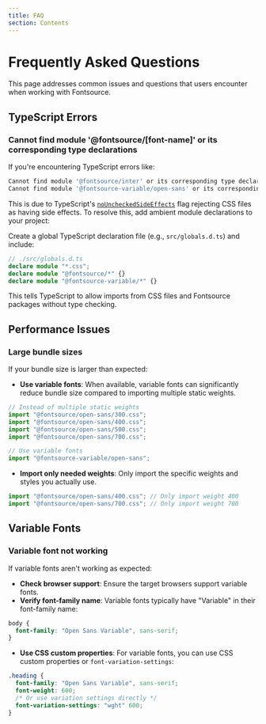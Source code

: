 ```yaml
---
title: FAQ
section: Contents
---
```


# Frequently Asked Questions

This page addresses common issues and questions that users encounter when working with Fontsource.

## TypeScript Errors

### Cannot find module '@fontsource/[font-name]' or its corresponding type declarations

If you're encountering TypeScript errors like:

```sh
Cannot find module '@fontsource/inter' or its corresponding type declarations.
Cannot find module '@fontsource-variable/open-sans' or its corresponding type declarations.
```

This is due to TypeScript's [`noUncheckedSideEffects`](https://www.typescriptlang.org/tsconfig/#noUncheckedSideEffectImports) flag rejecting CSS files as having side effects. To resolve this, add ambient module declarations to your project:

Create a global TypeScript declaration file (e.g., `src/globals.d.ts`) and include:

```ts
// ./src/globals.d.ts
declare module "*.css";
declare module "@fontsource/*" {}
declare module "@fontsource-variable/*" {}
```

This tells TypeScript to allow imports from CSS files and Fontsource packages without type checking.

## Performance Issues

### Large bundle sizes

If your bundle size is larger than expected:

- **Use variable fonts**: When available, variable fonts can significantly reduce bundle size compared to importing multiple static weights.

```jsx
// Instead of multiple static weights
import "@fontsource/open-sans/300.css";
import "@fontsource/open-sans/400.css";
import "@fontsource/open-sans/500.css";
import "@fontsource/open-sans/700.css";

// Use variable fonts
import "@fontsource-variable/open-sans";
```

- **Import only needed weights**: Only import the specific weights and styles you actually use.

```jsx
import "@fontsource/open-sans/400.css"; // Only import weight 400
import "@fontsource/open-sans/700.css"; // Only import weight 700
```

## Variable Fonts

### Variable font not working

If variable fonts aren't working as expected:

- **Check browser support**: Ensure the target browsers support variable fonts.
- **Verify font-family name**: Variable fonts typically have "Variable" in their font-family name:

```css
body {
  font-family: "Open Sans Variable", sans-serif;
}
```

- **Use CSS custom properties**: For variable fonts, you can use CSS custom properties or `font-variation-settings`:

```css
.heading {
  font-family: "Open Sans Variable", sans-serif;
  font-weight: 600;
  /* Or use variation settings directly */
  font-variation-settings: "wght" 600;
}
```
